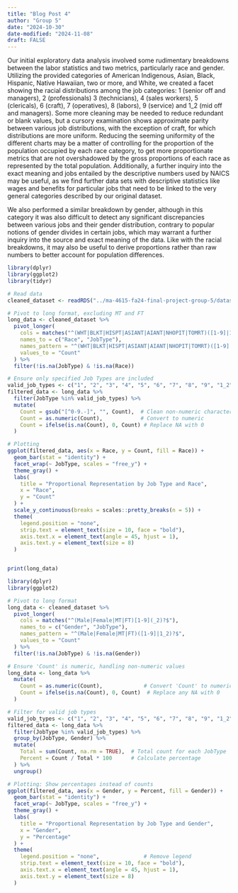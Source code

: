 ```yaml
---
title: "Blog Post 4"
author: "Group 5" 
date: "2024-10-30"
date-modified: "2024-11-08"
draft: FALSE
---
```

Our initial exploratory data analysis involved some rudimentary breakdowns between the labor statistics and two metrics, particularly race and gender. Utilizing the provided categories of American Indigenous, Asian, Black, Hispanic, Native Hawaiian, two or more, and White, we created a facet showing the racial distributions among the job categories: 1 (senior off and managers), 2 (professionals) 3 (technicians), 4 (sales workers), 5 (clericals), 6 (craft), 7 (operatives), 8 (labors),  9 (service) and 1_2 (mid off and managers). Some more cleaning may be needed to reduce redundant or blank values, but a cursory examination shows approximate parity between various job distributions, with the exception of craft, for which distributions are more uniform. Reducing the seeming uniformity of the different charts may be a matter of controlling for the proportion of the population occupied by each race category, to get more proportionate metrics that are not overshadowed by the gross proportions of each race as represented by the total population. Additionally, a further inquiry into the exact meaning and jobs entailed by the descriptive numbers used by NAICS may be useful, as we find further data sets with descriptive statistics like wages and benefits for particular jobs that need to be linked to the very general categories described by our original dataset.

We also performed a similar breakdown by gender, although in this category it was also difficult to detect any significant discrepancies between various jobs and their gender distribution, contrary to popular notions of gender divides in certain jobs, which may warrant a further inquiry into the source and exact meaning of the data. Like with the racial breakdowns, it may also be useful to derive proportions rather than raw numbers to better account for population differences.

```r
library(dplyr)
library(ggplot2)
library(tidyr)

# Read data
cleaned_dataset <- readRDS("../ma-4615-fa24-final-project-group-5/dataset/Cleaned_Employment2017.rds")

# Pivot to long format, excluding MT and FT
long_data <- cleaned_dataset %>%
  pivot_longer(
    cols = matches("^(WHT|BLKT|HISPT|ASIANT|AIANT|NHOPIT|TOMRT)([1-9]|1_2)?$"),
    names_to = c("Race", "JobType"),
    names_pattern = "^(WHT|BLKT|HISPT|ASIANT|AIANT|NHOPIT|TOMRT)([1-9]|1_2)?$",
    values_to = "Count"
  ) %>%
  filter(!is.na(JobType) & !is.na(Race))

# Ensure only specified Job Types are included
valid_job_types <- c("1", "2", "3", "4", "5", "6", "7", "8", "9", "1_2")
filtered_data <- long_data %>%
  filter(JobType %in% valid_job_types) %>%
  mutate(
    Count = gsub("[^0-9.-]", "", Count),  # Clean non-numeric characters
    Count = as.numeric(Count),            # Convert to numeric
    Count = ifelse(is.na(Count), 0, Count) # Replace NA with 0
  )

# Plotting
ggplot(filtered_data, aes(x = Race, y = Count, fill = Race)) +
  geom_bar(stat = "identity") +
  facet_wrap(~ JobType, scales = "free_y") +
  theme_gray() +
  labs(
    title = "Proportional Representation by Job Type and Race",
    x = "Race",
    y = "Count"
  ) +
  scale_y_continuous(breaks = scales::pretty_breaks(n = 5)) +
  theme(
    legend.position = "none",
    strip.text = element_text(size = 10, face = "bold"),
    axis.text.x = element_text(angle = 45, hjust = 1),
    axis.text.y = element_text(size = 8)
  )



```


```r

print(long_data)
```

```r
library(dplyr)
library(ggplot2)

# Pivot to long format
long_data <- cleaned_dataset %>%
  pivot_longer(
    cols = matches("^(Male|Female|MT|FT)[1-9](_2)?$"),
    names_to = c("Gender", "JobType"),
    names_pattern = "^(Male|Female|MT|FT)([1-9]|1_2)?$",
    values_to = "Count"
  ) %>%
  filter(!is.na(JobType) & !is.na(Gender))

# Ensure 'Count' is numeric, handling non-numeric values
long_data <- long_data %>%
  mutate(
    Count = as.numeric(Count),             # Convert 'Count' to numeric
    Count = ifelse(is.na(Count), 0, Count)  # Replace any NA with 0
  )

# Filter for valid job types
valid_job_types <- c("1", "2", "3", "4", "5", "6", "7", "8", "9", "1_2")
filtered_data <- long_data %>%
  filter(JobType %in% valid_job_types) %>%
  group_by(JobType, Gender) %>%
  mutate(
    Total = sum(Count, na.rm = TRUE),  # Total count for each JobType
    Percent = Count / Total * 100      # Calculate percentage
  ) %>%
  ungroup()

# Plotting: Show percentages instead of counts
ggplot(filtered_data, aes(x = Gender, y = Percent, fill = Gender)) +
  geom_bar(stat = "identity") +
  facet_wrap(~ JobType, scales = "free_y") +
  theme_gray() +
  labs(
    title = "Proportional Representation by Job Type and Gender",
    x = "Gender",
    y = "Percentage"
  ) +
  theme(
    legend.position = "none",              # Remove legend
    strip.text = element_text(size = 10, face = "bold"),
    axis.text.x = element_text(angle = 45, hjust = 1),
    axis.text.y = element_text(size = 8)
  )


```